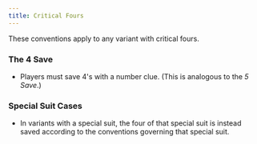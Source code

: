 ```yaml
---
title: Critical Fours
---
```


These conventions apply to any variant with critical fours.

### The 4 Save

- Players must save 4's with a number clue. (This is analogous to the _5 Save_.)

### Special Suit Cases

- In variants with a special suit, the four of that special suit is instead saved according to the conventions governing that special suit.
